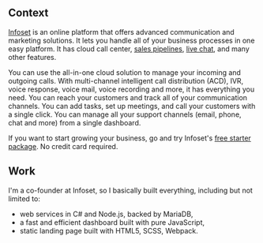 <div>
<h2>Context</h2>
<a href="https://infoset.app/" target="_blank" title="cloud call center">Infoset</a> is an online platform that offers advanced communication and marketing solutions. It lets you handle all of your business processes in one easy platform. It has cloud call center, <a href="https://infoset.app/solutions/sales-management" target="_blank" title="sales management, sales pipelines">sales pipelines</a>, <a href="https://infoset.app/solutions/live-chat" target="_blank" title="live chat, live customer messaging">live chat</a>, and many other features.

You can use the all-in-one cloud solution to manage your incoming and outgoing calls. With multi-channel intelligent call distribution (ACD), IVR, voice response, voice mail, voice recording and more, it has everything you need. You can reach your customers and track all of your communication channels. You can add tasks, set up meetings, and call your customers with a single click. You can manage all your support channels (email, phone, chat and more) from a single dashboard.

If you want to start growing your business, go and try Infoset's <a href="https://infoset.app/pricing" target="_blank" title="Infoset">free starter package</a>. No credit card required.

<h2>Work</h2>
I'm a co-founder at Infoset, so I basically built everything, including but not limited to:

* web services in C# and Node.js, backed by MariaDB,
* a fast and efficient dashboard built with pure JavaScript,
* static landing page built with HTML5, SCSS, Webpack.

</div>